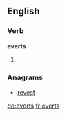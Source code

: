 ==English==

===Verb===
'''everts'''

# {{en-third-person singular of|evert}}

===Anagrams===
* [[revest#English|revest]]

[[de:everts]]
[[fr:everts]]